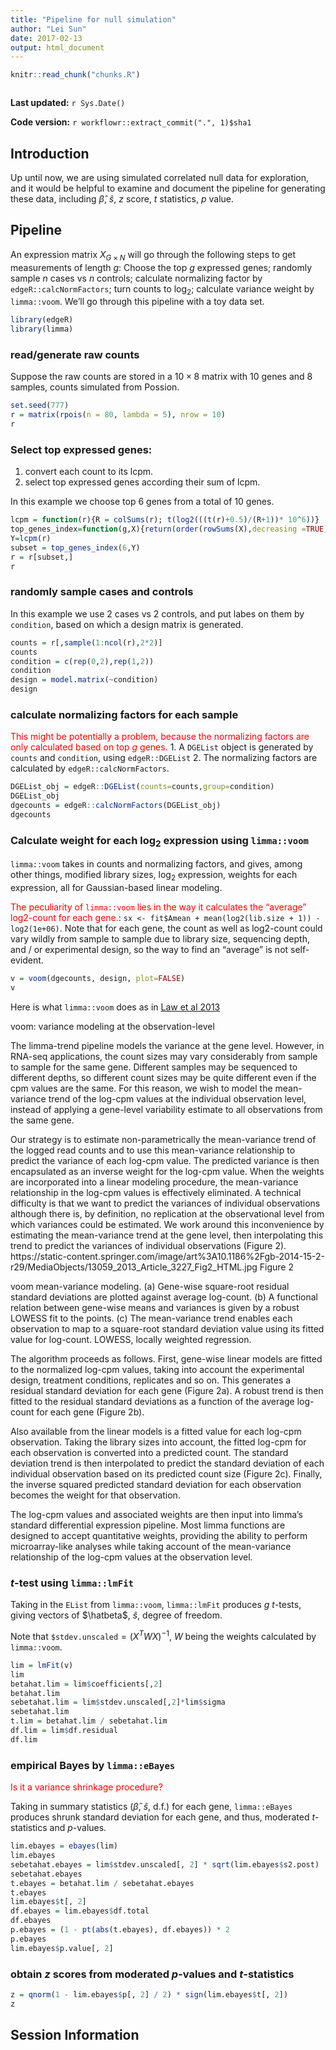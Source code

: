 ```yaml
---
title: "Pipeline for null simulation"
author: "Lei Sun"
date: 2017-02-13
output: html_document
---
```


```r
knitr::read_chunk("chunks.R")
```

```r
```

**Last updated:** `r Sys.Date()`

**Code version:** `r workflowr::extract_commit(".", 1)$sha1`

## Introduction

Up until now, we are using simulated correlated null data for exploration, and it would be helpful to examine and document the pipeline for generating these data, including $\hat\beta$, $\hat s$, $z$ score, $t$ statistics, $p$ value.

## Pipeline

An expression matrix $X_{G \times N}$ will go through the following steps to get measurements of length $g$: Choose the top $g$ expressed genes; randomly sample $n$ cases vs $n$ controls; calculate normalizing factor by `edgeR::calcNormFactors`; turn counts to $\log_2$; calculate variance weight by `limma::voom`.  We'll go through this pipeline with a toy data set.

```r
library(edgeR)
library(limma)
```

### read/generate raw counts
Suppose the raw counts are stored in a $10 \times 8$ matrix with $10$ genes and $8$ samples, counts simulated from Possion.

```r
set.seed(777)
r = matrix(rpois(n = 80, lambda = 5), nrow = 10)
r
```

### Select top expressed genes:
1. convert each count to its lcpm.
2. select top expressed genes according their sum of lcpm.

In this example we choose top $6$ genes from a total of $10$ genes.

```r
lcpm = function(r){R = colSums(r); t(log2(((t(r)+0.5)/(R+1))* 10^6))}
top_genes_index=function(g,X){return(order(rowSums(X),decreasing =TRUE)[1:g])}
Y=lcpm(r)
subset = top_genes_index(6,Y)
r = r[subset,]
r
```

### randomly sample cases and controls
In this example we use 2 cases vs 2 controls, and put labes on them by `condition`, based on which a design matrix is generated.

```r
counts = r[,sample(1:ncol(r),2*2)]
counts
condition = c(rep(0,2),rep(1,2))
condition
design = model.matrix(~condition)
design
```

### calculate normalizing factors for each sample
<span style="color:red">This might be potentially a problem, because the normalizing factors are only calculated based on top $g$ genes.</span>
1. A `DGEList` object is generated by `counts` and `condition`, using `edgeR::DGEList`
2. The normalizing factors are calculated by `edgeR::calcNormFactors`.

```r
DGEList_obj = edgeR::DGEList(counts=counts,group=condition)
DGEList_obj
dgecounts = edgeR::calcNormFactors(DGEList_obj)
dgecounts
```

### Calculate weight for each $\log_2$ expression using `limma::voom`
`limma::voom` takes in counts and normalizing factors, and gives, among other things, modified library sizes, $\log_2$ expression, weights for each expression, all for Gaussian-based linear modeling.

<span style="color:red">The peculiarity of `limma::voom` lies in the way it calculates the "average" log2-count for each gene.</span>: `sx <- fit$Amean + mean(log2(lib.size + 1)) - log2(1e+06)`.  Note that for each gene, the count as well as log2-count could vary wildly from sample to sample due to library size, sequencing depth, and / or experimental design, so the way to find an "average" is not self-evident.

```r
v = voom(dgecounts, design, plot=FALSE)
v
```

Here is what `limma::voom` does as in [Law et al 2013](https://genomebiology.biomedcentral.com/articles/10.1186/gb-2014-15-2-r29)

voom: variance modeling at the observation-level

The limma-trend pipeline models the variance at the gene level. However, in RNA-seq applications, the count sizes may vary considerably from sample to sample for the same gene. Different samples may be sequenced to different depths, so different count sizes may be quite different even if the cpm values are the same. For this reason, we wish to model the mean-variance trend of the log-cpm values at the individual observation level, instead of applying a gene-level variability estimate to all observations from the same gene.

Our strategy is to estimate non-parametrically the mean-variance trend of the logged read counts and to use this mean-variance relationship to predict the variance of each log-cpm value. The predicted variance is then encapsulated as an inverse weight for the log-cpm value. When the weights are incorporated into a linear modeling procedure, the mean-variance relationship in the log-cpm values is effectively eliminated.
A technical difficulty is that we want to predict the variances of individual observations although there is, by definition, no replication at the observational level from which variances could be estimated. We work around this inconvenience by estimating the mean-variance trend at the gene level, then interpolating this trend to predict the variances of individual observations (Figure 2).
https://static-content.springer.com/image/art%3A10.1186%2Fgb-2014-15-2-r29/MediaObjects/13059_2013_Article_3227_Fig2_HTML.jpg
Figure 2

voom mean-variance modeling. (a) Gene-wise square-root residual standard deviations are plotted against average log-count. (b) A functional relation between gene-wise means and variances is given by a robust LOWESS fit to the points. (c) The mean-variance trend enables each observation to map to a square-root standard deviation value using its fitted value for log-count. LOWESS, locally weighted regression.

The algorithm proceeds as follows. First, gene-wise linear models are fitted to the normalized log-cpm values, taking into account the experimental design, treatment conditions, replicates and so on. This generates a residual standard deviation for each gene (Figure 2a). A robust trend is then fitted to the residual standard deviations as a function of the average log-count for each gene (Figure 2b).

Also available from the linear models is a fitted value for each log-cpm observation. Taking the library sizes into account, the fitted log-cpm for each observation is converted into a predicted count. The standard deviation trend is then interpolated to predict the standard deviation of each individual observation based on its predicted count size (Figure 2c). Finally, the inverse squared predicted standard deviation for each observation becomes the weight for that observation.

The log-cpm values and associated weights are then input into limma’s standard differential expression pipeline. Most limma functions are designed to accept quantitative weights, providing the ability to perform microarray-like analyses while taking account of the mean-variance relationship of the log-cpm values at the observation level.

### $t$-test using `limma::lmFit`

Taking in the `EList` from `limma::voom`, `limma::lmFit` produces $g$ $t$-tests, giving vectors of $\hatbeta$, $\hat s$, degree of freedom.

Note that `$stdev.unscaled`$= (X^TWX)^{-1}$, $W$ being the weights calculated by `limma::voom`.

```r
lim = lmFit(v)
lim
betahat.lim = lim$coefficients[,2]
betahat.lim
sebetahat.lim = lim$stdev.unscaled[,2]*lim$sigma
sebetahat.lim
t.lim = betahat.lim / sebetahat.lim
df.lim = lim$df.residual
df.lim
```

### empirical Bayes by `limma::eBayes`

<span style="color:red">Is it a variance shrinkage procedure?</span>

Taking in summary statistics ($\hat \beta$, $\hat s$, d.f.) for each gene, `limma::eBayes` produces shrunk standard deviation for each gene, and thus, moderated $t$-statistics and $p$-values.

```r
lim.ebayes = ebayes(lim)
lim.ebayes
sebetahat.ebayes = lim$stdev.unscaled[, 2] * sqrt(lim.ebayes$s2.post)
sebetahat.ebayes
t.ebayes = betahat.lim / sebetahat.ebayes
t.ebayes
lim.ebayes$t[, 2]
df.ebayes = lim.ebayes$df.total
df.ebayes
p.ebayes = (1 - pt(abs(t.ebayes), df.ebayes)) * 2
p.ebayes
lim.ebayes$p.value[, 2]
```

### obtain $z$ scores from moderated $p$-values and $t$-statistics

```r
z = qnorm(1 - lim.ebayes$p[, 2] / 2) * sign(lim.ebayes$t[, 2])
z
```


## Session Information

```r
```

